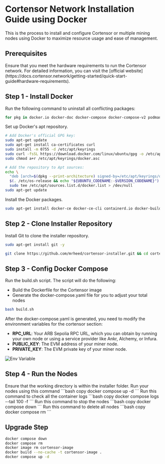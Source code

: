 
# Cortensor Network Installation Guide using Docker
This is the process to install and configure Cortensor or multiple mining nodes using Docker to maximize resource usage and ease of management.

## Prerequisites
<Callout type="info">
Ensure that you meet the hardware requirements to run the Cortensor network. For detailed information, you can visit the [official website](https://docs.cortensor.network/getting-started/quick-start-guide#hardware-requirements).
</Callout>

## Step 1 - Install Docker
Run the following command to uninstall all conflicting packages:
```bash copy
for pkg in docker.io docker-doc docker-compose docker-compose-v2 podman-docker containerd runc; do sudo apt-get remove $pkg; done
```

Set up Docker's apt repository.
```bash copy
# Add Docker's official GPG key:
sudo apt-get update
sudo apt-get install ca-certificates curl
sudo install -m 0755 -d /etc/apt/keyrings
sudo curl -fsSL https://download.docker.com/linux/ubuntu/gpg -o /etc/apt/keyrings/docker.asc
sudo chmod a+r /etc/apt/keyrings/docker.asc

# Add the repository to Apt sources:
echo \
  "deb [arch=$(dpkg --print-architecture) signed-by=/etc/apt/keyrings/docker.asc] https://download.docker.com/linux/ubuntu \
  $(. /etc/os-release && echo "${UBUNTU_CODENAME:-$VERSION_CODENAME}") stable" | \
  sudo tee /etc/apt/sources.list.d/docker.list > /dev/null
sudo apt-get update
```

Install the Docker packages.

```bash copy
sudo apt-get install docker-ce docker-ce-cli containerd.io docker-buildx-plugin docker-compose-plugin -y
```

## Step 2 - Clone Installer Repository
Install Git to clone the installer repository.
```bash copy
sudo apt-get install git -y
```
```bash copy
git clone https://github.com/mrheed/cortensor-installer.git && cd cortensor-installer
```

## Step 3 - Config Docker Compose
Run the build.sh script. The script will do the following:
- Build the Dockerfile for the Cortensor image
- Generate the docker-compose.yaml file for you to adjust your total nodes

```bash copy
bash build.sh
```

After the docker-compose.yaml is generated, you need to modify the environment variables for the cortensor section:
- **RPC_URL**: Your ARB Sepolia RPC URL, which you can obtain by running your own node or using a service provider like Ankr, Alchemy, or Infura.
- **PUBLIC_KEY**: The EVM address of your miner node.
- **PRIVATE_KEY**: The EVM private key of your miner node.

![Env Variable](/cortensor/env.png)

## Step 4 - Run the Nodes
<Callout type="info">
Ensure that the working directory is within the installer folder.
</Callout>
Run your nodes using this command
```bash copy
docker compose up -d
```                
Run this command to check all the container logs
```bash copy
docker compose logs --tail 100 -f
```
Run this command to stop the nodes
```bash copy
docker compose down
```
Run this command to delete all nodes
```bash copy
docker compose rm
```

## Upgrade Step
```bash copy
docker compose down
docker compose rm
docker image rm cortensor-image
docker build --no-cache -t cortensor-image .
docker compose up -d
```